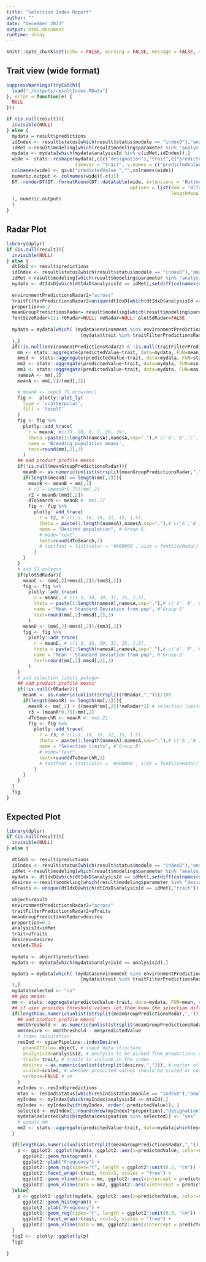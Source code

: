 ```yaml
---
title: "Selection Index Report"
author: ""
date: "December 2023"
output: html_document
runtime: shiny
---
```


```r
knitr::opts_chunk$set(echo = FALSE, warning = FALSE, message = FALSE, error = FALSE)
```

## Trait view (wide format)

```r
suppressWarnings(tryCatch({
  load("./outputs/resultIndex.RData")
}, error = function(e) {
  NULL
}))

if (is.null(result)){
  invisible(NULL)
} else {
  mydata = result$predictions
  idIndex <- result$status[which(result$status$module == "indexD"),"analysisId"];
  idMet <-result$modeling[which(result$modeling$parameter %in% "analysisId" & result$modeling$analysisId == idIndex),"value"]
  mydata <- mydata[which(mydata$analysisId %in% c(idMet,idIndex)),]
  wide <- stats::reshape(mydata[,c(c("designation"),"trait",c("predictedValue"))], direction = "wide", idvar = c("designation"),
                         timevar = "trait", v.names = c("predictedValue"), sep= "_")
  colnames(wide) <- gsub("predictedValue_","",colnames(wide))
  numeric.output <- colnames(wide)[-c(1)]
  DT::renderDT(DT::formatRound(DT::datatable(wide, extensions = 'Buttons',
                                             options = list(dom = 'Blfrtip',scrollX = TRUE,buttons = c('copy', 'csv', 'excel', 'pdf', 'print'),
                                                            lengthMenu = list(c(5,20,50,-1), c(5,20,50,'All')))
  ), numeric.output)
  )
}
```


## Radar Plot
```r
library(dplyr)
if (is.null(result)){
  invisible(NULL)
} else {
  dtIdxD <- result$predictions
  idIndex <- result$status[which(result$status$module == "indexD"),"analysisId"];
  idMet <-result$modeling[which(result$modeling$parameter %in% "analysisId" & result$modeling$analysisId == idIndex),"value"]
  mydata <- dtIdxD[which(dtIdxD$analysisId == idMet),setdiff(colnames(dtIdxD),c("module","analysisId"))]
  
  environmentPredictionsRadar2="across"
  traitFilterPredictionsRadar2=unique(dtIdxD[which(dtIdxD$analysisId == idMet),"trait"])
  proportion=0.2
  meanGroupPredictionsRadar= result$modeling[which(result$modeling$parameter %in% "desire" & result$modeling$analysisId == idIndex),"value"]
  fontSizeRadar=12; r0Radar=NULL; neRadar=NULL; plotSdRadar=FALSE
  
  mydata = mydata[which( (mydata$environment %in% environmentPredictionsRadar2) &
                           (mydata$trait %in% traitFilterPredictionsRadar2)
  ),]
  if(!is.null(environmentPredictionsRadar2) & !is.null(traitFilterPredictionsRadar2)){
    mm <- stats::aggregate(predictedValue~trait, data=mydata, FUN=mean, na.rm=TRUE)
    mmsd <- stats::aggregate(predictedValue~trait, data=mydata, FUN=stats::sd, na.rm=TRUE)
    mm2 <- stats::aggregate(predictedValue~trait, data=mydata, FUN=min, na.rm=TRUE)
    mm3 <- stats::aggregate(predictedValue~trait, data=mydata, FUN=max, na.rm=TRUE)
    namesA <- mm[,1]
    meanA <- mm[,2]/(mm3[,2])

    # meanA <- rep(0.75,nrow(mm))
    fig <-  plotly::plot_ly(
      type = 'scatterpolar',
      fill = 'toself'
    )
    fig <- fig %>%
      plotly::add_trace(
        r = meanA, #c(39, 28, 8, 7, 28, 39),
        theta =paste(1:length(namesA),namesA,sep="."),# c('A','B','C', 'D', 'E', 'A'),
        name = 'Breeding population means',
        text=round(mm[,2],3)
      )
    ## add product profile means
    if(!is.null(meanGroupPredictionsRadar)){
      meanB <- as.numeric(unlist(strsplit(meanGroupPredictionsRadar,",")))
      if(length(meanB) == length(mm[,2])){
        meanB <- meanB + mm[,2]
        # r2 = (meanB*0.75)/mm[,2]
        r2 = meanB/(mm3[,2])
        dToSearch <- meanB #- mm[,2]
        fig <- fig %>%
          plotly::add_trace(
            r = r2, # c(1.5, 10, 39, 31, 15, 1.5),
            theta = paste(1:length(namesA),namesA,sep="."),# c('A','B','C', 'D', 'E', 'A'),
            name = "Desired population", #'Group B'
            # mode="text",
            text=round(dToSearch,2)
            # textfont = list(color = '#000000', size = fontSizeRadar)
          )
      }
    }
    # add SD polygon
    if(plotSdRadar){
      meanC <- (mm[,2]+mmsd[,2])/(mm3[,2])
      fig <- fig %>%
        plotly::add_trace(
          r = meanC, # c(1.5, 10, 39, 31, 15, 1.5),
          theta = paste(1:length(namesA),namesA,sep="."),# c('A','B','C', 'D', 'E', 'A'),
          name = "Mean + Standard Deviation from pop", #'Group B'
          text=round(mm[,2]+mmsd[,2],3)
        )
      meanD <- (mm[,2]-mmsd[,2])/(mm3[,2])
      fig <- fig %>%
        plotly::add_trace(
          r = meanD, # c(1.5, 10, 39, 31, 15, 1.5),
          theta = paste(1:length(namesA),namesA,sep="."),# c('A','B','C', 'D', 'E', 'A'),
          name = "Mean - Standard Deviation from pop", #'Group B'
          text=round(mm[,2]-mmsd[,2],3)
        )
    }
    # add selection limits polygon
    ## add product profile means'
    if(!is.null(r0Radar)){
      meanR <- as.numeric(unlist(strsplit(r0Radar,",")))/100
      if(length(meanR) == length(mm[,2])){
        meanR <- mm[,2] + ((meanR*mm[,2])*neRadar*2) # selection limits 2*Ne*R0
        r3 = (meanR*0.75)/mm[,2]
        dToSearchR <- meanR #- mm[,2]
        fig <- fig %>%
          plotly::add_trace(
            r = r3, # c(1.5, 10, 39, 31, 15, 1.5),
            theta = paste(1:length(namesA),namesA,sep="."),# c('A','B','C', 'D', 'E', 'A'),
            name = "Selection limits", #'Group B'
            # mode="text",
            text=round(dToSearchR,2)
            # textfont = list(color = '#000000', size = fontSizeRadar)
          )
      }
    }
  }
  fig
}

```


## Expected Plot
```r
library(dplyr)
if (is.null(result)){
  invisible(NULL)
} else {
  
  dtIdxD <- result$predictions
  idIndex <- result$status[which(result$status$module == "indexD"),"analysisId"];
  idMet <-result$modeling[which(result$modeling$parameter %in% "analysisId" & result$modeling$analysisId == idIndex),"value"]
  mydata <- dtIdxD[which(dtIdxD$analysisId == idMet),setdiff(colnames(dtIdxD),c("module","analysisId"))]
  desirev <-result$modeling[which(result$modeling$parameter %in% "desire" & result$modeling$analysisId == idIndex),"value"]
  uTraits <- unique(dtIdxD[which(dtIdxD$analysisId == idMet),"trait"])
  
  object=result
  environmentPredictionsRadar2="across"
  traitFilterPredictionsRadar2=uTraits
  meanGroupPredictionsRadar=desirev
  proportion=0.2
  analysisId=idMet
  trait=uTraits
  desirev=desirev
  scaled=TRUE
  
  mydata <- object$predictions
  mydata <- mydata[which(mydata$analysisId == analysisId),]

  mydata = mydata[which( (mydata$environment %in% environmentPredictionsRadar2) &
                           (mydata$trait %in% traitFilterPredictionsRadar2)
  ),]
  mydata$selected <- "no"
  ## pop means
  mm <- stats::aggregate(predictedValue~trait, data=mydata, FUN=mean, na.rm=TRUE)
  ## if user provides threshold values let them know the selection differentials
  if(length(as.numeric(unlist(strsplit(meanGroupPredictionsRadar,",")))) == nrow(mm)){
    ## add product profile means'
    mm$threshold <- as.numeric(unlist(strsplit(meanGroupPredictionsRadar,","))) + mm[,2]
    mm$desire <- mm$threshold - mm$predictedValue
    # index calculation
    resInd <- cgiarPipeline::indexDesire(
      phenoDTfile= object, # input data structure
      analysisId=analysisId, # analysis to be picked from predictions database
      trait= trait, # traits to include in the index
      desirev = as.numeric(unlist(strsplit(desirev,","))), # vector of desired values
      scaled=scaled, # whether predicted values should be scaled or not
      verbose=FALSE # sh
    )
    myIndex <- resInd$predictions
    mtas <- resInd$status[which(resInd$status$module == "indexD"),"analysisId"]; mtaId <- mtas[length(mtas)]
    myIndex <- myIndex[which(myIndex$analysisId == mtaId),]
    myIndex <- myIndex[with(myIndex, order(-predictedValue)), ]
    selected <- myIndex[1:round(nrow(myIndex)*proportion),"designation"]
    mydata$selected[which(mydata$designation %in% selected)] <- "yes"
    # update mm
    mm2 <- stats::aggregate(predictedValue~trait, data=mydata[which(mydata$selected == "yes"),], FUN=mean, na.rm=TRUE)
  }

  if(length(as.numeric(unlist(strsplit(meanGroupPredictionsRadar,",")))) == nrow(mm)){
    p <- ggplot2::ggplot(mydata, ggplot2::aes(x=predictedValue, color=selected, fill = selected)) +
      ggplot2::geom_histogram() +
      ggplot2::ylab("Frequency") +
      ggplot2::geom_rug(sides="t", length = ggplot2::unit(0.3, "cm")) +
      ggplot2::facet_wrap(~trait, ncol=3, scales = "free") +
      ggplot2::geom_vline(data = mm, ggplot2::aes(xintercept = predictedValue), linetype="dotdash", col="red") +
      ggplot2::geom_vline(data = mm2, ggplot2::aes(xintercept = predictedValue), linetype="dotdash", col="cadetblue")
  }else{
    p <- ggplot2::ggplot(mydata, ggplot2::aes(x=predictedValue, color=selected, fill = selected)) +
      ggplot2::geom_histogram() +
      ggplot2::ylab("Frequency") +
      ggplot2::geom_rug(sides="t", length = ggplot2::unit(0.3, "cm")) +
      ggplot2::facet_wrap(~trait, ncol=3, scales = "free") +
      ggplot2::geom_vline(data = mm, ggplot2::aes(xintercept = predictedValue), linetype="dotdash", col="red")
  }
  fig2 <-  plotly::ggplotly(p)
  fig2
  
}

```

